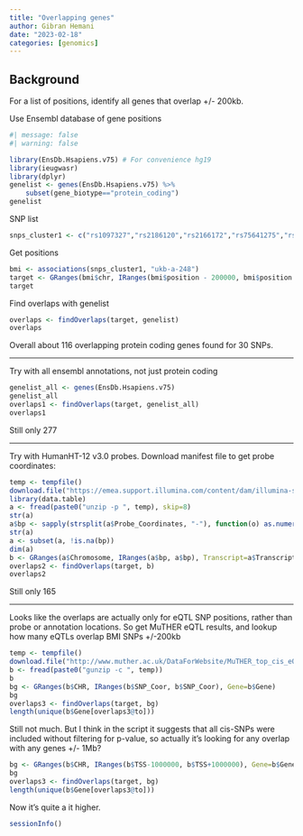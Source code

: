 ```yaml
---
title: "Overlapping genes"
author: Gibran Hemani
date: "2023-02-18"
categories: [genomics]
---
```


## Background

For a list of positions, identify all genes that overlap +/- 200kb.

Use Ensembl database of gene positions 

```r
#| message: false
#| warning: false

library(EnsDb.Hsapiens.v75) # For convenience hg19
library(ieugwasr)
library(dplyr)
genelist <- genes(EnsDb.Hsapiens.v75) %>%
    subset(gene_biotype=="protein_coding")
genelist
```

SNP list

```r
snps_cluster1 <- c("rs1097327","rs2186120","rs2166172","rs75641275","rs12037698","rs1446585","rs16846140","rs13062093","rs2051559","rs6861649","rs2281819","rs12662900","rs9388681","rs17132130","rs215634","rs79682948","rs2192649","rs13294945","rs7357754","rs4749937","rs1465900","rs1799992","rs55938344","rs7987928","rs7331420","rs9522279","rs55689274","rs4777541","rs7189149","rs11079849","rs113230003","rs150998792")
```

Get positions

```r
bmi <- associations(snps_cluster1, "ukb-a-248")
target <- GRanges(bmi$chr, IRanges(bmi$position - 200000, bmi$position + 200000))
target
```

Find overlaps with genelist

```r
overlaps <- findOverlaps(target, genelist)
overlaps
```

Overall about 116 overlapping protein coding genes found for 30 SNPs.

---

Try with all ensembl annotations, not just protein coding

```r
genelist_all <- genes(EnsDb.Hsapiens.v75)
genelist_all
overlaps1 <- findOverlaps(target, genelist_all)
overlaps1
```

Still only 277

---

Try with HumanHT-12 v3.0 probes. Download manifest file to get probe coordinates:

```r
temp <- tempfile()
download.file("https://emea.support.illumina.com/content/dam/illumina-support/documents/downloads/productfiles/humanht-12/v3/humanht-12_v3_0_r3_11283641_a_txt.zip", temp)
library(data.table)
a <- fread(paste0("unzip -p ", temp), skip=8)
str(a)
a$bp <- sapply(strsplit(a$Probe_Coordinates, "-"), function(o) as.numeric(o[1]))
str(a)
a <- subset(a, !is.na(bp))
dim(a)
b <- GRanges(a$Chromosome, IRanges(a$bp, a$bp), Transcript=a$Transcript)
overlaps2 <- findOverlaps(target, b)
overlaps2
```

Still only 165

---

Looks like the overlaps are actually only for eQTL SNP positions, rather than probe or annotation locations. So get MuTHER eQTL results, and lookup how many eQTLs overlap BMI SNPs +/-200kb

```r
temp <- tempfile()
download.file("http://www.muther.ac.uk/DataForWebsite/MuTHER_top_cis_eQTL_per_probe_Fat.txt.gz", temp)
b <- fread(paste0("gunzip -c ", temp))
b
bg <- GRanges(b$CHR, IRanges(b$SNP_Coor, b$SNP_Coor), Gene=b$Gene)
bg
overlaps3 <- findOverlaps(target, bg)
length(unique(b$Gene[overlaps3@to]))
```

Still not much. But I think in the script it suggests that all cis-SNPs were included without filtering for p-value, so actually it's looking for any overlap with any genes +/- 1Mb?

```r
bg <- GRanges(b$CHR, IRanges(b$TSS-1000000, b$TSS+1000000), Gene=b$Gene)
bg
overlaps3 <- findOverlaps(target, bg)
length(unique(b$Gene[overlaps3@to]))
```

Now it's quite a it higher.

```r
sessionInfo()
```
